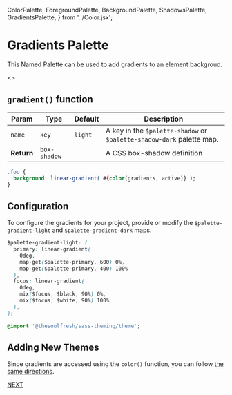   ColorPalette,
  ForegroundPalette,
  BackgroundPalette,
  ShadowsPalette,
  GradientsPalette,
} from '../Color.jsx';

<Meta title="Colors/Gradient Palette" />


# Gradients Palette

This Named Palette can be used to add gradients to an element backgroud.

<Story name="Gradient Palette">
  <>
    <GradientsPalette name="Gradients" />
    <GradientsPalette name="Gradients Dark" />
  </>
</Story>

## `gradient()` function

| Param | Type | Default | Description |
| --- | --- | --- | --- |
| `name` | `key` | `light` | A key in the `$palette-shadow` or `$palette-shadow-dark` palette map. |
| __Return__ | `box-shadow` | | A CSS box-shadow definition |

```css
.foo {
  background: linear-gradient( #{color(gradients, active)} );
}
```

## Configuration

To configure the gradients for your project, provide or modify the `$palette-gradient-light`
and `$palette-gradient-dark` maps.

```css
$palette-gradient-light: (
  primary: linear-gradient(
    0deg,
    map-get($palette-primary, 600) 0%,
    map-get($palette-primary, 400) 100%
  ),
  focus: linear-gradient(
    0deg,
    mix($focus, $black, 90%) 0%,
    mix($focus, $white, 90%) 100%
  ),
);

@import '@thesoulfresh/sass-theming/theme';
```

## Adding New Themes

Since gradients are accessed using the `color()` function, you can follow
[the same directions](/?path=/docs/colors-palettes--color-palettes#named-color-palettes).

[NEXT](/?path=/docs/measurements-introduction--page)
